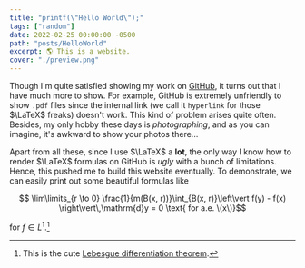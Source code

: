 ```yaml
---
title: "printf(\"Hello World\");"
tags: ["random"]
date: 2022-02-25 00:00:00 -0500
path: "posts/HelloWorld"
excerpt: 🌎 This is a website.
cover: "./preview.png"
---
```


Though I'm quite satisfied showing my work on [GitHub](https://github.com/sleepymalc), it turns out that I have much more to show. For example, GitHub is extremely unfriendly to show `.pdf` files since the internal link (we call it $\texttt{hyperlink}$ for those $\LaTeX$ freaks) doesn't work. This kind of problem arises quite often. Besides, my only hobby these days is *photographing*, and as you can imagine, it's awkward to show your photos there...

Apart from all these, since I use $\LaTeX$ a **lot**, the only way I know how to render $\LaTeX$ formulas on GitHub is *ugly* with a bunch of limitations. Hence, this pushed me to build this website eventually. To demonstrate, we can easily print out some beautiful formulas like

```math
	\lim\limits_{r \to 0} \frac{1}{m(B(x, r))}\int_{B(x, r)}\left\vert f(y) - f(x) \right\vert\,\mathrm{d}y = 0 \text{ for a.e. \(x\)}
```

for $f\in L^1$.[^1]

[^1]: This is the cute [Lebesgue differentiation theorem](https://en.wikipedia.org/wiki/Lebesgue_differentiation_theorem).

